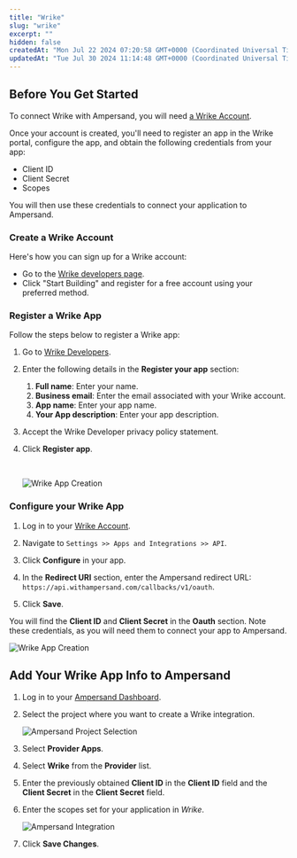 ```yaml
---
title: "Wrike"
slug: "wrike"
excerpt: ""
hidden: false
createdAt: "Mon Jul 22 2024 07:20:58 GMT+0000 (Coordinated Universal Time)"
updatedAt: "Tue Jul 30 2024 11:14:48 GMT+0000 (Coordinated Universal Time)"
---
```

## Before You Get Started

To connect Wrike with Ampersand, you will need [a Wrike Account](https://www.wrike.com/vaq/).

Once your account is created, you'll need to register an app in the Wrike portal, configure the app, and obtain the following credentials from your app:

- Client ID
- Client Secret
- Scopes

You will then use these credentials to connect your application to Ampersand.

### Create a Wrike Account

Here's how you can sign up for a Wrike account:

- Go to the [Wrike developers page](https://developers.wrike.com/getting-started).
- Click "Start Building" and register for a free account using your preferred method.

### Register a Wrike App

Follow the steps below to register a Wrike app:

1. Go to [Wrike Developers](https://developers.wrike.com/).

2. Enter the following details in the **Register your app** section:
   1. **Full name**: Enter your name.
   2. **Business email**: Enter the email associated with your Wrike account.
   3. **App name**: Enter your app name.
   4. **Your App description**: Enter your app description.

3. Accept the Wrike Developer privacy policy statement.

4. Click **Register app**.

   <br />

   ![Wrike App Creation](/images/provider-guides/9238305-wrike1.gif)

### Configure your Wrike App

1. Log in to your [Wrike Account](https://www.wrike.com/).

2. Navigate to `Settings >> Apps and Integrations >> API`.

3. Click **Configure** in your app.

4. In the **Redirect URI** section, enter the Ampersand redirect URL: `https://api.withampersand.com/callbacks/v1/oauth`.

5. Click **Save**.

You will find the **Client ID** and **Client Secret** in the **Oauth** section. Note these credentials, as you will need them to connect your app to Ampersand.

![Wrike App Creation](/images/provider-guides/07f49ca-wrike2.gif)

## Add Your Wrike App Info to Ampersand

1. Log in to your [Ampersand Dashboard](https://dashboard.withampersand.com).

2. Select the project where you want to create a Wrike integration.

   ![Ampersand Project Selection](/images/provider-guides/31a6a12-Ampersand.png)

3. Select **Provider Apps**.

4. Select **Wrike** from the **Provider** list.

5. Enter the previously obtained **Client ID** in the **Client ID** field and the **Client Secret** in the **Client Secret** field.

6. Enter the scopes set for your application in _Wrike_.

   ![Ampersand Integration](/images/provider-guides/982dec2-wrike3.gif)

7. Click **Save Changes**.
